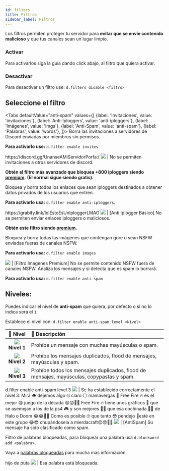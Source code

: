 ```yaml
---
id: filters
title: Filtros
sidebar_label: Filtros
---
```


Los filtros permiten proteger tu servidor para **evitar que se envíe contenido malicioso** y que tus canales sean un lugar limpio.

### Activar
Para activarlos siga la guía dando click abajo, al filtro que quiera activar.

### Desactivar
Para desactivar un filtro use: ``d.filters disable <filtro>``

## Seleccione el filtro


<Tabs
  defaultValue="anti-spam"
  values={[
    {label: 'Invitaciones', value: 'invitaciones'},
    {label: 'Anti-Iploggers', value: 'anti-iploggers'},
    {label: 'Imágenes', value: 'imgs'},
    {label: 'Anti-Spam', value: 'anti-spam'},
    {label: 'Palabras', value: 'words'},
  ]}>
  <TabItem value="invitaciones">
  Borra las invitaciones a servidores de Discord enviadas por miembros sin permisos.


  **Para activarlo use:** ``d.filter enable invites``

  <DiscordMessages>
  <DiscordMessage author="Usuario" avatar="red"><span class="red-text">https://discord.gg/UnanseAMiServidorPorfa:(</span></DiscordMessage>
  <discord-message author="D-Safe" avatar="https://i.imgur.com/FFBgOWE.png" bot='true' verified='true'><img className="discord-emoji" src="https://cdn.discordapp.com/emojis/657955119886893057.gif?v=1"></img> | No se permiten invitaciones a otros servidores de discord.</discord-message>
</DiscordMessages>
  </TabItem>
  <TabItem value="anti-iploggers">

  **Obtén el filtro más avanzado que bloquea +800 iploggers siendo [premium](ayuda/discord-safe-premium.md).**
  **(El normal sigue siendo gratis).**

  Bloquea y borra todos los enlaces que sean iploggers destinados a obtener datos privados de los usuarios que entren.


  **Para activarlo usa:** ``d.filter enable anti-iploggers``.

  <DiscordMessages>
  <DiscordMessage author="Usuario" avatar="red"><span class="red-text">https://grabify.link/lolEstoEsUnIploggerLMAO</span></DiscordMessage>
  <discord-message author="D-Safe" avatar="https://i.imgur.com/FFBgOWE.png" bot='true' verified='true'><img className="discord-emoji" src="https://cdn.discordapp.com/emojis/657955119886893057.gif?v=1"></img> | <span class="bold">[Anti Iplogger Básico]</span> No se permiten enviar enlaces iploggers o maliciosos.</discord-message>
</DiscordMessages>
  </TabItem>
  <TabItem value="imgs">

  **Obtén este filtro siendo [premium](ayuda/discord-safe-premium.md).**

  Bloquea y borra todas las im&#xE1;genes que contengan gore o sean NSFW enviadas fueras de canales NSFW. 
  

  **Para activarlo usa:** ``d.filter enable images``

  <DiscordMessages>
  <DiscordMessage author="Usuario" avatar="red"><discord-attachment slot="attachments" url="https://i.imgur.com/HJ3Oh4V.png" height="278" width="278" alt="dragonite"></discord-attachment>
  </DiscordMessage>
  <discord-message author="D-Safe" avatar="https://i.imgur.com/FFBgOWE.png" bot='true' verified='true'><img className="discord-emoji" src="https://cdn.discordapp.com/emojis/657955119886893057.gif?v=1"></img> | <span class="bold">[Filtro Imágenes Premium]</span> No se permite contenido NSFW fuera de canales NSFW.</discord-message>
</DiscordMessages>
  </TabItem>
  <TabItem value="anti-spam">
  Analiza los mensajes y si detecta que es spam lo borrará.
  

  **Para activarlo usa:** ``d.filter enable anti-spam``
  

  ## Niveles:

  Puedes indicar el nivel de **anti-spam** que quiera, por defecto o si no lo indica será el ``1``.
  
  Establece el nivel con: ``d.filter enable anti-spam level <Nivel>``

  | 📏 Nivel | 📣 Descripción |
  | :---: | :--- |
  | <img className="emoji-table" src="https://cdn.discordapp.com/emojis/755768668360540170.png?v=1"></img> **Nivel 1** | Prohíbe un mensaje con muchas mayúsculas o spam. | 
  | <img className="emoji-table" src="https://cdn.discordapp.com/emojis/755768668180316202.png?v=1"></img> **Nivel 2** | Prohíbe los mensajes duplicados, flood de mensajes, mayúsculas y spam. | 
  | <img className="emoji-table" src="https://cdn.discordapp.com/emojis/755768668318728202.png?v=1"></img> **Nivel 3** | Prohíbe todos los mensajes duplicados, flood de mensajes, mayúsculas, copypastas y spam. | 

<DiscordMessages>
  <DiscordMessage author="Usuario" avatar="red">d.filter enable anti-spam level 3</DiscordMessage>
  <discord-message author="D-Safe" avatar="https://i.imgur.com/FFBgOWE.png" bot='true' verified='true'><img className="discord-emoji" src="https://cdn.discordapp.com/emojis/656224418946744320.gif?1"></img> | Se ha establecido correctamente el nivel 3.</discord-message>
</DiscordMessages>

 <DiscordMessages>
  <DiscordMessage author="Usuario" avatar="red"><span class="red-text">
    Mirá 👁 dejemos algo 🙄 claro ⚪️ mamavergas 🍆 Free Fire 🔥 es el mejor 😩 juego de la década 😡😡👊🏼 Free Fire 🔥 tiene unos gráficos 👅 que se asemejan a los de la ps4 🎮 y son mejores 👍🏼 que esa cochinada 🤢🤮 de Halo o Doom 😂😂👌🏼
    Como es posible 🙄 que tanto 😳 pendejo 😤esté en este grupo 😂😎 chupándosela a mierdacraft😡😡👊🏼</span></DiscordMessage>
  <discord-message author="D-Safe" avatar="https://i.imgur.com/FFBgOWE.png" bot='true' verified='true'><img className="discord-emoji" src="https://cdn.discordapp.com/emojis/657955119886893057.gif?v=1"></img> | <span class="bold">[AntiSpam]</span> Su mensaje ha sido clasificado como spam.</discord-message>
</DiscordMessages>
  </TabItem>
  <TabItem value="words">

  Filtro de palabras bloqueadas, para bloquear una palabra usa ``d.blockword add <palabra>``.

  Vaya a [palabras bloqueadas](#palabras-bloqueadas) para mucha más información.

<DiscordMessages>
  <DiscordMessage author="Usuario" avatar="red"><span class="red-text">hijo de puta</span></DiscordMessage>
  <discord-message author="D-Safe" avatar="https://i.imgur.com/FFBgOWE.png" bot='true' verified='true'><img className="discord-emoji" src="https://cdn.discordapp.com/emojis/657955119886893057.gif?v=1"></img> | Esa palabra está bloqueada.</discord-message>
</DiscordMessages>
  </TabItem>
</Tabs>